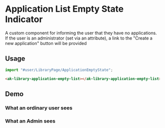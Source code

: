 

<Meta of={ApplicationEmptyStateStories} />

# Application List Empty State Indicator

A custom component for informing the user that they have no applications. If the user is
an administrator (set via an attribute), a link to the "Create a new application" button
will be provided

## Usage

```Typescript
import "#user/LibraryPage/ApplicationEmptyState";
```

```html
<ak-library-application-empty-list></ak-library-application-empty-list>
```

## Demo

### What an ordinary user sees

<Story of={ApplicationEmptyStateStories.OrdinaryUser} />

### What an Admin sees

<Story of={ApplicationEmptyStateStories.AdminUser} />
